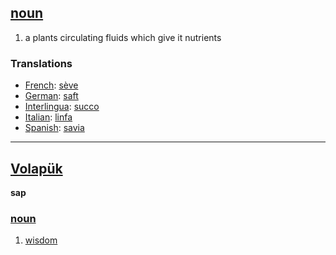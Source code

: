 == [[noun]] == 
# a plants circulating fluids which give it nutrients
=== Translations === 
*[[French]]: [[sève]] 
*[[German]]: [[saft]] 
*[[Interlingua]]: [[succo]] 
*[[Italian]]: [[linfa]] 
*[[Spanish]]: [[savia]] 

----

== [[Volapük]] == 
'''sap'''
=== [[noun]] === 
# [[wisdom]]